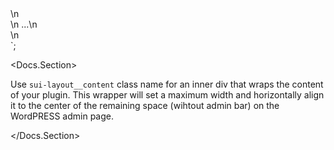 
<div class="sui-layout">\n
	<div className="sui-layout__content">\n
		...\n
	</div>\n
</div>
`;

<span></span>

<Docs.Section>
	<p>
		Use <code>sui-layout__content</code> class name for an inner div that
		wraps the content of your plugin. This wrapper will set a maximum width
		and horizontally align it to the center of the remaining space (wihtout
		admin bar) on the WordPRESS admin page.
	</p>
	<Source dark language="html" code={codeSample} />
</Docs.Section>
